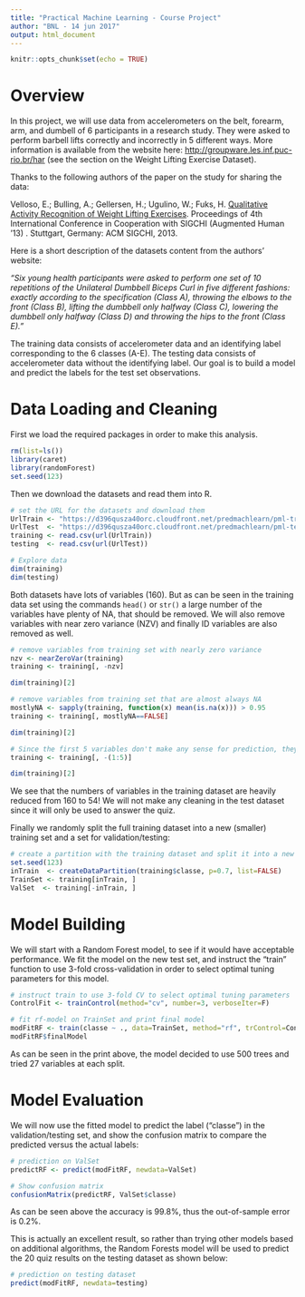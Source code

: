 ---
title: "Practical Machine Learning - Course Project"
author: "BNL - 14 jun 2017"
output: html_document
---

```{r setup, include=FALSE, cache = TRUE}
knitr::opts_chunk$set(echo = TRUE)
```

# Overview

In this project, we will use data from accelerometers on the belt, forearm, arm, and dumbell of 6 participants in a research study. They were asked to perform barbell lifts correctly and incorrectly in 5 different ways. More information is available from the website here: <http://groupware.les.inf.puc-rio.br/har> (see the section on the Weight Lifting Exercise Dataset).

Thanks to the following authors of the paper on the study for sharing the data:

Velloso, E.; Bulling, A.; Gellersen, H.; Ugulino, W.; Fuks, H. [Qualitative Activity Recognition of Weight Lifting Exercises](http://groupware.les.inf.puc-rio.br/work.jsf?p1=11201). Proceedings of 4th International Conference in Cooperation with SIGCHI (Augmented Human '13) . Stuttgart, Germany: ACM SIGCHI, 2013.

Here is a short description of the datasets content from the authors' website:

*"Six young health participants were asked to perform one set of 10 repetitions of the Unilateral Dumbbell Biceps Curl in five different fashions: exactly according to the specification (Class A), throwing the elbows to the front (Class B), lifting the dumbbell only halfway (Class C), lowering the dumbbell only halfway (Class D) and throwing the hips to the front (Class E)."*

The training data consists of accelerometer data and an identifying label corresponding to the 6 classes (A-E). The testing data consists of accelerometer data without the identifying label. Our goal is to build a model and predict the labels for the test set observations.


# Data Loading and Cleaning

First we load the required packages in order to make this analysis.

```{r, message=FALSE, warning=FALSE}
rm(list=ls())
library(caret)
library(randomForest)
set.seed(123)
```

Then we download the datasets and read them into R. 

```{r}
# set the URL for the datasets and download them
UrlTrain <- "https://d396qusza40orc.cloudfront.net/predmachlearn/pml-training.csv"
UrlTest  <- "https://d396qusza40orc.cloudfront.net/predmachlearn/pml-testing.csv"
training <- read.csv(url(UrlTrain))
testing  <- read.csv(url(UrlTest))

# Explore data
dim(training)
dim(testing)
```

Both datasets have lots of variables (160). But as can be seen in the training data set using the commands `head()` or `str()` a large number of the variables have plenty of NA, that should be removed. We will also remove variables with near zero variance (NZV) and finally ID variables are also removed as well. 

```{r}
# remove variables from training set with nearly zero variance
nzv <- nearZeroVar(training)
training <- training[, -nzv]

dim(training)[2]

# remove variables from training set that are almost always NA
mostlyNA <- sapply(training, function(x) mean(is.na(x))) > 0.95
training <- training[, mostlyNA==FALSE]

dim(training)[2]

# Since the first 5 variables don't make any sense for prediction, they will be removed:
training <- training[, -(1:5)]

dim(training)[2]
```

We see that the numbers of variables in the training dataset are heavily reduced from 160 to 54! 
We will not make any cleaning in the test dataset since it will only be used to answer the quiz. 

Finally we randomly split the full training dataset into a new (smaller) training set and a set for validation/testing:

```{r}
# create a partition with the training dataset and split it into a new training set and a validation/test set
set.seed(123)
inTrain  <- createDataPartition(training$classe, p=0.7, list=FALSE)
TrainSet <- training[inTrain, ]
ValSet  <- training[-inTrain, ]
```

# Model Building

We will start with a Random Forest model, to see if it would have acceptable performance. We fit the model on the new test set, and instruct the "train" function to use 3-fold cross-validation in order to select optimal tuning parameters for this model.

```{r}
# instruct train to use 3-fold CV to select optimal tuning parameters
ControlFit <- trainControl(method="cv", number=3, verboseIter=F)

# fit rf-model on TrainSet and print final model 
modFitRF <- train(classe ~ ., data=TrainSet, method="rf", trControl=ControlFit)
modFitRF$finalModel
```

As can be seen in the print above, the model decided to use 500 trees and tried 27 variables at each split.


# Model Evaluation 

We will now use the fitted model to predict the label ("classe") in the validation/testing set, and show the confusion matrix to compare the predicted versus the actual labels:

```{r}
# prediction on ValSet
predictRF <- predict(modFitRF, newdata=ValSet)

# Show confusion matrix
confusionMatrix(predictRF, ValSet$classe)
```

As can be seen above the accuracy is 99.8%, thus the out-of-sample error is 0.2%.

This is actually an excellent result, so rather than trying other models based on additional algorithms, the Random Forests model will be used to predict the 20 quiz results on the testing dataset as shown below:

```{r}
# prediction on testing dataset
predict(modFitRF, newdata=testing)
```